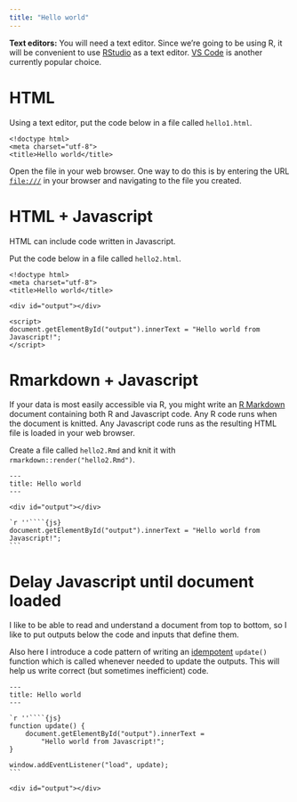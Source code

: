 ```yaml
---
title: "Hello world"
---
```


**Text editors:** You will need a text editor. Since we're going to be using R, it will be convenient to use [RStudio](https://posit.co/download/rstudio-desktop/) as a text editor. [VS Code](https://code.visualstudio.com/) is another currently popular choice. 


# HTML

Using a text editor, put the code below in a file called `hello1.html`. 

```
<!doctype html>
<meta charset="utf-8">
<title>Hello world</title>
```

Open the file in your web browser. One way to do this is by entering the URL [`file:///`](file:///) in your browser and navigating to the file you created.


# HTML + Javascript

HTML can include code written in Javascript.

Put the code below in a file called `hello2.html`.

```
<!doctype html>
<meta charset="utf-8">
<title>Hello world</title>

<div id="output"></div>

<script>
document.getElementById("output").innerText = "Hello world from Javascript!";
</script>
```


# Rmarkdown + Javascript

If your data is most easily accessible via R, you might write an [R Markdown](https://rmarkdown.rstudio.com/) document containing both R and Javascript code. Any R code runs when the document is knitted. Any Javascript code runs as the resulting HTML file is loaded in your web browser.

Create a file called `hello2.Rmd` and knit it with `rmarkdown::render("hello2.Rmd")`.

````
--- 
title: Hello world
---

<div id="output"></div>

`r ''````{js}
document.getElementById("output").innerText = "Hello world from Javascript!";
```
````

# Delay Javascript until document loaded

I like to be able to read and understand a document from top to bottom, so I like to put outputs below the code and inputs that define them.

Also here I introduce a code pattern of writing an [idempotent][1] `update()` function which is called whenever needed to update the outputs. This will help us write correct (but sometimes inefficient) code.

[1]:  https://stackoverflow.com/questions/1077412/what-is-an-idempotent-operation

````
--- 
title: Hello world
---

`r ''````{js}
function update() {
    document.getElementById("output").innerText = 
        "Hello world from Javascript!";
}

window.addEventListener("load", update);
```

<div id="output"></div>
````

